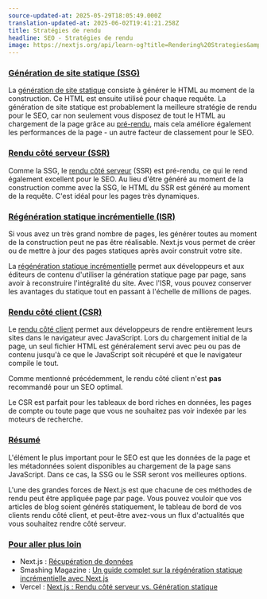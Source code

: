 ```yaml
---
source-updated-at: 2025-05-29T18:05:49.000Z
translation-updated-at: 2025-06-02T19:41:21.258Z
title: Stratégies de rendu
headline: SEO - Stratégies de rendu
image: https://nextjs.org/api/learn-og?title=Rendering%20Strategies&amp;chapter=11
---
```


### [Génération de site statique (SSG)](#static-site-generation-ssg)

La [génération de site statique](https://nextjs.org/docs/basic-features/pages#static-generation-recommended) consiste à générer le HTML au moment de la construction. Ce HTML est ensuite utilisé pour chaque requête. La génération de site statique est probablement la meilleure stratégie de rendu pour le SEO, car non seulement vous disposez de tout le HTML au chargement de la page grâce au [pré-rendu](https://nextjs.org/docs/basic-features/pages#pre-rendering), mais cela améliore également les performances de la page - un autre facteur de classement pour le SEO.

### [Rendu côté serveur (SSR)](#server-side-rendering-ssr)

Comme la SSG, le [rendu côté serveur](https://nextjs.org/docs/basic-features/pages#server-side-rendering) (SSR) est pré-rendu, ce qui le rend également excellent pour le SEO. Au lieu d'être généré au moment de la construction comme avec la SSG, le HTML du SSR est généré au moment de la requête. C'est idéal pour les pages très dynamiques.

### [Régénération statique incrémentielle (ISR)](#incremental-static-regeneration-isr)

Si vous avez un très grand nombre de pages, les générer toutes au moment de la construction peut ne pas être réalisable. Next.js vous permet de créer ou de mettre à jour des pages statiques après avoir construit votre site.

La [régénération statique incrémentielle](https://nextjs.org/docs/basic-features/data-fetching#incremental-static-regeneration) permet aux développeurs et aux éditeurs de contenu d'utiliser la génération statique page par page, sans avoir à reconstruire l'intégralité du site. Avec l'ISR, vous pouvez conserver les avantages du statique tout en passant à l'échelle de millions de pages.

### [Rendu côté client (CSR)](#client-side-rendering-csr)

Le [rendu côté client](https://nextjs.org/docs/basic-features/data-fetching#fetching-data-on-the-client-side) permet aux développeurs de rendre entièrement leurs sites dans le navigateur avec JavaScript. Lors du chargement initial de la page, un seul fichier HTML est généralement servi avec peu ou pas de contenu jusqu'à ce que le JavaScript soit récupéré et que le navigateur compile le tout.

Comme mentionné précédemment, le rendu côté client n'est **pas** recommandé pour un SEO optimal.

Le CSR est parfait pour les tableaux de bord riches en données, les pages de compte ou toute page que vous ne souhaitez pas voir indexée par les moteurs de recherche.

### [Résumé](#summary)

L'élément le plus important pour le SEO est que les données de la page et les métadonnées soient disponibles au chargement de la page sans JavaScript. Dans ce cas, la SSG ou le SSR seront vos meilleures options.

L'une des grandes forces de Next.js est que chacune de ces méthodes de rendu peut être appliquée page par page. Vous pouvez vouloir que vos articles de blog soient générés statiquement, le tableau de bord de vos clients rendu côté client, et peut-être avez-vous un flux d'actualités que vous souhaitez rendre côté serveur.

### [Pour aller plus loin](#further-reading)

*   Next.js : [Récupération de données](https://nextjs.org/docs/basic-features/data-fetching)
*   Smashing Magazine : [Un guide complet sur la régénération statique incrémentielle avec Next.js](https://www.smashingmagazine.com/2021/04/incremental-static-regeneration-nextjs)
*   Vercel : [Next.js : Rendu côté serveur vs. Génération statique](https://vercel.com/blog/nextjs-server-side-rendering-vs-static-generation)